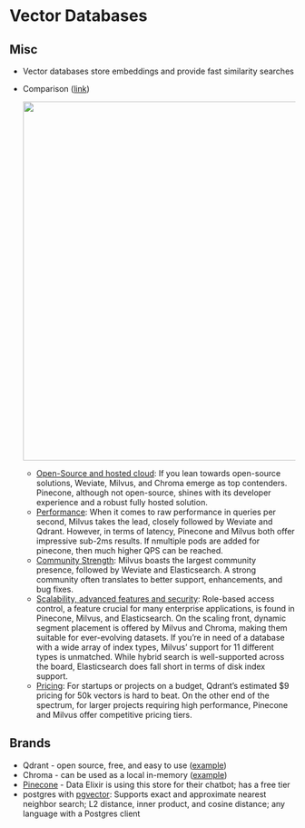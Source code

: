# Vector Databases {#sec-db-vect .unnumbered}

## Misc {#sec-db-vect-misc .unnumbered}

-   Vector databases store embeddings and provide fast similarity searches

-   Comparison ([link](https://benchmark.vectorview.ai/vectordbs.html))

    ![](/qmd/_resources/DB-Vector.resources/comparison-1.png){width="632"}

    -   [Open-Source and hosted cloud]{.underline}: If you lean towards open-source solutions, Weviate, Milvus, and Chroma emerge as top contenders. Pinecone, although not open-source, shines with its developer experience and a robust fully hosted solution.
    -   [Performance]{.underline}: When it comes to raw performance in queries per second, Milvus takes the lead, closely followed by Weviate and Qdrant. However, in terms of latency, Pinecone and Milvus both offer impressive sub-2ms results. If nmultiple pods are added for pinecone, then much higher QPS can be reached.
    -   [Community Strength]{.underline}: Milvus boasts the largest community presence, followed by Weviate and Elasticsearch. A strong community often translates to better support, enhancements, and bug fixes.
    -   [Scalability, advanced features and security]{.underline}: Role-based access control, a feature crucial for many enterprise applications, is found in Pinecone, Milvus, and Elasticsearch. On the scaling front, dynamic segment placement is offered by Milvus and Chroma, making them suitable for ever-evolving datasets. If you're in need of a database with a wide array of index types, Milvus' support for 11 different types is unmatched. While hybrid search is well-supported across the board, Elasticsearch does fall short in terms of disk index support.
    -   [Pricing]{.underline}: For startups or projects on a budget, Qdrant's estimated \$9 pricing for 50k vectors is hard to beat. On the other end of the spectrum, for larger projects requiring high performance, Pinecone and Milvus offer competitive pricing tiers.

## Brands {#sec-db-vect-bran .unnumbered}

-   Qdrant - open source, free, and easy to use ([example](https://towardsdatascience.com/how-i-turned-my-companys-docs-into-a-searchable-database-with-openai-4f2d34bd8736))
-   Chroma - can be used as a local in-memory ([example](https://towardsdatascience.com/implementing-a-sales-support-agent-with-langchain-63c4761193e7))
-   [Pinecone](https://www.pinecone.io/) - Data Elixir is using this store for their chatbot; has a free tier
-   postgres with [pgvector](https://github.com/pgvector/pgvector): Supports exact and approximate nearest neighbor search; L2 distance, inner product, and cosine distance; any language with a Postgres client
